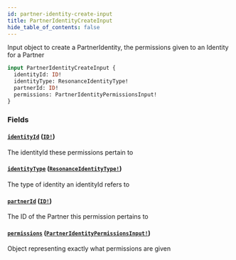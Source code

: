 ```yaml
---
id: partner-identity-create-input
title: PartnerIdentityCreateInput
hide_table_of_contents: false
---
```



Input object to create a PartnerIdentity, the permissions given to an Identity for a Partner

```graphql
input PartnerIdentityCreateInput {
  identityId: ID!
  identityType: ResonanceIdentityType!
  partnerId: ID!
  permissions: PartnerIdentityPermissionsInput!
}
```


### Fields

#### [`identityId`](#) ([`ID!`](/adminidentity/api/graphql-admin/reference/scalars/id))

The identityId these permissions pertain to


#### [`identityType`](#) ([`ResonanceIdentityType!`](/adminidentity/api/graphql-admin/reference/enums/resonance-identity-type))

The type of identity an identityId refers to


#### [`partnerId`](#) ([`ID!`](/adminidentity/api/graphql-admin/reference/scalars/id))

The ID of the Partner this permission pertains to


#### [`permissions`](#) ([`PartnerIdentityPermissionsInput!`](/adminidentity/api/graphql-admin/reference/inputs/partner-identity-permissions-input))

Object representing exactly what permissions are given




